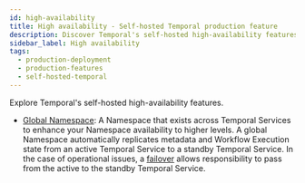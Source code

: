 ```yaml
---
id: high-availability
title: High availability - Self-hosted Temporal production feature
description: Discover Temporal's self-hosted high-availability features like Global Namespace to enhance Workflow availability, ensuring seamless failover and state replication across services.
sidebar_label: High availability
tags:
  - production-deployment
  - production-features
  - self-hosted-temporal
---
```


Explore Temporal's self-hosted high-availability features.

- [Global Namespace](/namespaces#global-namespace):
  A Namespace that exists across Temporal Services to enhance your Namespace availability to higher levels.
  A global Namespace automatically replicates metadata and Workflow Execution state from an active Temporal Service to a standby Temporal Service.
  In the case of operational issues, a [failover](/glossary#failover) allows responsibility to pass from the active to the standby Temporal Service.
